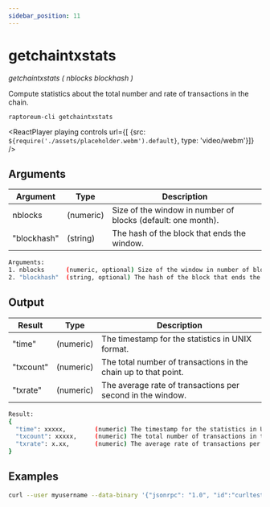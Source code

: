 ```yaml
---
sidebar_position: 11
---
```


# getchaintxstats

*getchaintxstats ( nblocks blockhash )*

Compute statistics about the total number and rate of transactions in the chain.

`raptoreum-cli getchaintxstats `

<ReactPlayer playing controls url={[
    {src: `${require('./assets/placeholder.webm').default}`, type: 'video/webm'}]} />


## Arguments

| Argument | Type | Description |
|--|--|--|
| nblocks | (numeric) | Size of the window in number of blocks (default: one month). |
| "blockhash" | (string) | The hash of the block that ends the window. |

```bash
Arguments:
1. nblocks      (numeric, optional) Size of the window in number of blocks (default: one month).
2. "blockhash"  (string, optional) The hash of the block that ends the window.
```

## Output

| Result | Type | Description |
|--|--|--|
| "time" | (numeric) | The timestamp for the statistics in UNIX format. |
| "txcount" | (numeric) | The total number of transactions in the chain up to that point. |
| "txrate" | (numeric) | The average rate of transactions per second in the window. |

```bash
Result:
{
  "time": xxxxx,        (numeric) The timestamp for the statistics in UNIX format.
  "txcount": xxxxx,     (numeric) The total number of transactions in the chain up to that point.
  "txrate": x.xx,       (numeric) The average rate of transactions per second in the window.
}
```


## Examples

```bash
curl --user myusername --data-binary '{"jsonrpc": "1.0", "id":"curltest", "method": "getchaintxstats", "params": [2016] }' -H 'content-type: text/plain;' http://127.0.0.1:9998/
```
